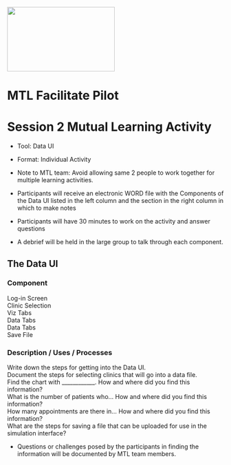 <img src = "https://github.com/lzim/teampsd/blob/teampsd_style/mtl_logo/mtl_facilitate_sq_sm.png"
     height = "150" width = "250">  

# MTL Facilitate Pilot
# Session 2 Mutual Learning Activity  
+ Tool: Data UI  
+ Format: Individual Activity  
+ Note to MTL team: Avoid allowing same 2 people to work together for multiple learning activities.  

* Participants will receive an electronic WORD file with the Components of the Data UI listed in the left column and the section in the right column in which to make notes
* Participants will have 30 minutes to work on the activity and answer questions
* A debrief will be held in the large group to talk through each component.

## The Data UI {.tabset .tabset-fade}

### Component  
Log-in Screen  
Clinic Selection  
Viz Tabs  
Data Tabs  
Data Tabs  
Save File  

### Description / Uses / Processes  
Write down the steps for getting into the Data UI.  
Document the steps for selecting clinics that will go into a data file.  
Find the chart with ____________. How and where did you find this information?  
What is the number of patients who... How and where did you find this information?  
How many appointments are there in... How and where did you find this information?  
What are the steps for saving a file that can be uploaded for use in the simulation interface?  

* Questions or challenges posed by the participants in finding the information will be documented by MTL team members.
